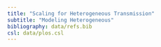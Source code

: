 ```yaml
---
title: "Scaling for Heterogeneous Transmission"
subtitle: "Modeling Heterogeneous"
bibliography: data/refs.bib
csl: data/plos.csl 
---
```

